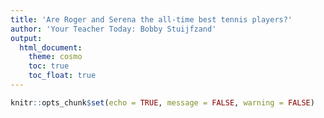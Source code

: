 ```yaml
---
title: 'Are Roger and Serena the all-time best tennis players?'
author: 'Your Teacher Today: Bobby Stuijfzand'
output: 
  html_document:
    theme: cosmo
    toc: true
    toc_float: true
---
```


```r
knitr::opts_chunk$set(echo = TRUE, message = FALSE, warning = FALSE)
```
